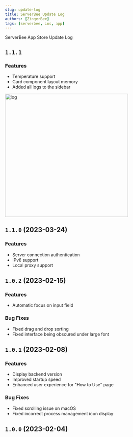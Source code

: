 ```yaml
---
slug: update-log
title: ServerBee Update Log
authors: [ZingerBee]
tags: [serverbee, ios, app]
---
```


ServerBee App Store Update Log

## `1.1.1`
### Features
- Temperature support
- Card component layout memory
- Added all logs to the sidebar

<img src="https://assets.serverbee.app/docs/log.png" alt="log" width='400' />

## `1.1.0` (2023-03-24)
### Features
- Server connection authentication
- IPv6 support
- Local proxy support

## `1.0.2` (2023-02-15)

### Features
- Automatic focus on input field

### Bug Fixes
- Fixed drag and drop sorting
- Fixed interface being obscured under large font

## `1.0.1` (2023-02-08)

### Features
- Display backend version
- Improved startup speed
- Enhanced user experience for "How to Use" page

### Bug Fixes
- Fixed scrolling issue on macOS
- Fixed incorrect process management icon display

## `1.0.0` (2023-02-04)
